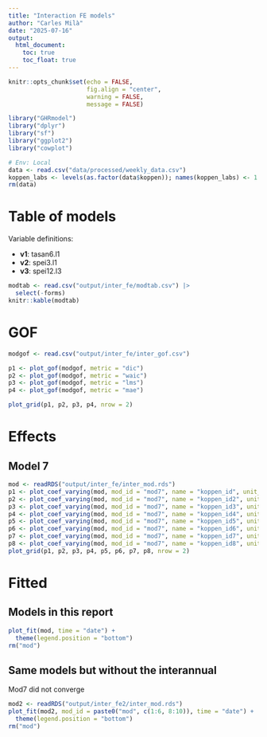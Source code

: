 ```yaml
---
title: "Interaction FE models"
author: "Carles Milà"
date: "2025-07-16"
output:
  html_document:
    toc: true
    toc_float: true
---
```


```r
knitr::opts_chunk$set(echo = FALSE,
                      fig.align = "center",
                      warning = FALSE,
                      message = FALSE)

library("GHRmodel")
library("dplyr")
library("sf")
library("ggplot2")
library("cowplot")

# Env: Local
data <- read.csv("data/processed/weekly_data.csv") 
koppen_labs <- levels(as.factor(data$koppen)); names(koppen_labs) <- 1:length(koppen_labs)
rm(data)
```

# Table of models

Variable definitions:

* **v1**: tasan6.l1
* **v2**: spei3.l1
* **v3**: spei12.l3

```r
modtab <- read.csv("output/inter_fe/modtab.csv") |> 
  select(-forms)
knitr::kable(modtab)
```

# GOF

```r
modgof <- read.csv("output/inter_fe/inter_gof.csv") 

p1 <- plot_gof(modgof, metric = "dic")
p2 <- plot_gof(modgof, metric = "waic")
p3 <- plot_gof(modgof, metric = "lms")
p4 <- plot_gof(modgof, metric = "mae")

plot_grid(p1, p2, p3, p4, nrow = 2)
```

# Effects

## Model 7

```r
mod <- readRDS("output/inter_fe/inter_mod.rds")
p1 <- plot_coef_varying(mod, mod_id = "mod7", name = "koppen_id", unit_label = koppen_labs) 
p2 <- plot_coef_varying(mod, mod_id = "mod7", name = "koppen_id2", unit_label = koppen_labs) 
p3 <- plot_coef_varying(mod, mod_id = "mod7", name = "koppen_id3", unit_label = koppen_labs) 
p4 <- plot_coef_varying(mod, mod_id = "mod7", name = "koppen_id4", unit_label = koppen_labs) 
p5 <- plot_coef_varying(mod, mod_id = "mod7", name = "koppen_id5", unit_label = koppen_labs) 
p6 <- plot_coef_varying(mod, mod_id = "mod7", name = "koppen_id6", unit_label = koppen_labs) 
p7 <- plot_coef_varying(mod, mod_id = "mod7", name = "koppen_id7", unit_label = koppen_labs) 
p8 <- plot_coef_varying(mod, mod_id = "mod7", name = "koppen_id8", unit_label = koppen_labs) 
plot_grid(p1, p2, p3, p4, p5, p6, p7, p8, nrow = 2)
```

# Fitted

## Models in this report

```r
plot_fit(mod, time = "date") +
  theme(legend.position = "bottom")
rm("mod")
```

## Same models but without the interannual

Mod7 did not converge 

```r
mod2 <- readRDS("output/inter_fe2/inter_mod.rds")
plot_fit(mod2, mod_id = paste0("mod", c(1:6, 8:10)), time = "date") +
  theme(legend.position = "bottom")
rm("mod")
```

